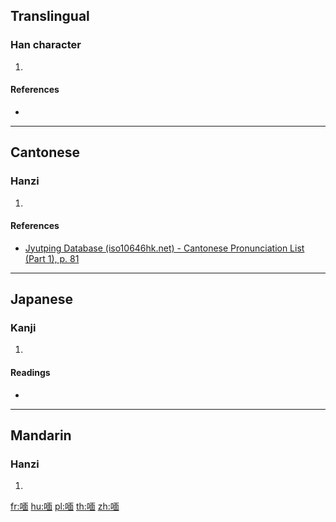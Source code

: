==Translingual==

===Han character===
{{Han char|rn=30|rad=口|as=09|sn=12|four=61060|canj=RMWL|ids=⿰口面}}

# {{defn|Han|sort=口09}}

====References====
* {{Han ref|kx=0198.260|dkj=03942|dj=0420.140|hdz=10652.050|uh=5595|ud=21909|bh=D879|bd=55417}}

----

==Cantonese==

===Hanzi===
{{yue-hanzi|jyut=[[min5]]|y=min5}}

# {{defn|lang=yue|sort=口09}}

====References====
* [http://www.iso10646hk.net/jp/document/download.jsp Jyutping Database (iso10646hk.net) - Cantonese Pronunciation List (Part 1), p. 81]

----

==Japanese==

===Kanji===
{{ja-kanji|grade=|rs=口09}}

# {{defn|lang=ja|sort=口09}}

====Readings====
* {{ja-readings|on=[[べん]] (ben), [[めん]] (men)|kun=}}

----

==Mandarin==

===Hanzi===
{{cmn-hanzi|pin=[[miǎn]] ([[mian3]]), [[hé]] ([[he2]]), [[xuǎn]] ([[xuan3]]), [[yuán]] ([[yuan2]])|wg=mien<sup>3</sup>, ho<sup>2</sup>, hsüan<sup>3</sup>, yüan<sup>2</sup>}}

# {{defn|lang=cmn|sort=口09}}

[[fr:喕]]
[[hu:喕]]
[[pl:喕]]
[[th:喕]]
[[zh:喕]]